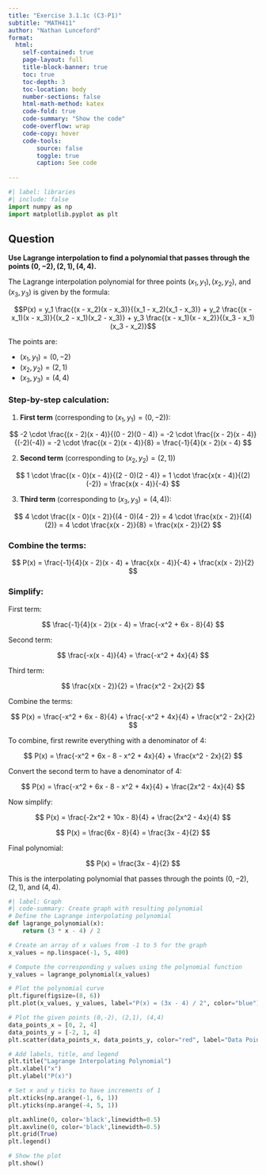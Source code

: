 ```yaml
---
title: "Exercise 3.1.1c (C3-P1)"
subtitle: "MATH411"
author: "Nathan Lunceford"
format:
  html:
    self-contained: true
    page-layout: full
    title-block-banner: true
    toc: true
    toc-depth: 3
    toc-location: body
    number-sections: false
    html-math-method: katex
    code-fold: true
    code-summary: "Show the code"
    code-overflow: wrap
    code-copy: hover
    code-tools:
        source: false
        toggle: true
        caption: See code
    
---
```


```python
#| label: libraries
#| include: false
import numpy as np
import matplotlib.pyplot as plt
```

## Question

**Use Lagrange interpolation to find a polynomial that passes through the points $(0, -2), (2, 1), (4, 4)$.**

The Lagrange interpolation polynomial for three points $(x_1, y_1), (x_2, y_2),$ and $(x_3, y_3)$ is given by the formula:

$$P(x) = y_1 \frac{(x - x_2)(x - x_3)}{(x_1 - x_2)(x_1 - x_3)} + y_2 \frac{(x - x_1)(x - x_3)}{(x_2 - x_1)(x_2 - x_3)} + y_3 \frac{(x - x_1)(x - x_2)}{(x_3 - x_1)(x_3 - x_2)}$$

The points are:

- $(x_1, y_1) = (0, -2)$
- $(x_2, y_2) = (2, 1)$
- $(x_3, y_3) = (4, 4)$

### Step-by-step calculation:

1. **First term** (corresponding to $(x_1, y_1) = (0, -2)$):

$$
-2 \cdot \frac{(x - 2)(x - 4)}{(0 - 2)(0 - 4)} = -2 \cdot \frac{(x - 2)(x - 4)}{(-2)(-4)} = -2 \cdot \frac{(x - 2)(x - 4)}{8} = \frac{-1}{4}(x - 2)(x - 4)
$$

2. **Second term** (corresponding to $(x_2, y_2) = (2, 1)$)

$$
1 \cdot \frac{(x - 0)(x - 4)}{(2 - 0)(2 - 4)} = 1 \cdot \frac{x(x - 4)}{(2)(-2)} = \frac{x(x - 4)}{-4}
$$

3. **Third term** (corresponding to $(x_3, y_3) = (4, 4)$):

$$
4 \cdot \frac{(x - 0)(x - 2)}{(4 - 0)(4 - 2)} = 4 \cdot \frac{x(x - 2)}{(4)(2)} = 4 \cdot \frac{x(x - 2)}{8} = \frac{x(x - 2)}{2}
$$

### Combine the terms:

$$
P(x) = \frac{-1}{4}(x - 2)(x - 4) + \frac{x(x - 4)}{-4} + \frac{x(x - 2)}{2}
$$

### Simplify:

First term:

$$
\frac{-1}{4}(x - 2)(x - 4) = \frac{-x^2 + 6x - 8}{4}
$$

Second term:

$$
\frac{-x(x - 4)}{4} = \frac{-x^2 + 4x}{4}
$$

Third term:

$$
\frac{x(x - 2)}{2} = \frac{x^2 - 2x}{2}
$$

Combine the terms:

$$
P(x) = \frac{-x^2 + 6x - 8}{4} + \frac{-x^2 + 4x}{4} + \frac{x^2 - 2x}{2}
$$

To combine, first rewrite everything with a denominator of 4:

$$
P(x) = \frac{-x^2 + 6x - 8 - x^2 + 4x}{4} + \frac{x^2 - 2x}{2}
$$

Convert the second term to have a denominator of 4:

$$
P(x) = \frac{-x^2 + 6x - 8 - x^2 + 4x}{4} + \frac{2x^2 - 4x}{4}
$$

Now simplify:

$$
P(x) = \frac{-2x^2 + 10x - 8}{4} + \frac{2x^2 - 4x}{4}
$$


$$
P(x) = \frac{6x - 8}{4} = \frac{3x - 4}{2}
$$

Final polynomial:

$$
P(x) = \frac{3x - 4}{2}
$$

This is the interpolating polynomial that passes through the points $(0, -2)$, $(2, 1)$, and $(4, 4)$.


```python
#| label: Graph
#| code-summary: Create graph with resulting polynomial
# Define the Lagrange interpolating polynomial
def lagrange_polynomial(x):
    return (3 * x - 4) / 2

# Create an array of x values from -1 to 5 for the graph
x_values = np.linspace(-1, 5, 400)

# Compute the corresponding y values using the polynomial function
y_values = lagrange_polynomial(x_values)

# Plot the polynomial curve
plt.figure(figsize=(8, 6))
plt.plot(x_values, y_values, label="P(x) = (3x - 4) / 2", color="blue")

# Plot the given points (0,-2), (2,1), (4,4)
data_points_x = [0, 2, 4]
data_points_y = [-2, 1, 4]
plt.scatter(data_points_x, data_points_y, color="red", label="Data Points", zorder=5)

# Add labels, title, and legend
plt.title("Lagrange Interpolating Polynomial")
plt.xlabel("x")
plt.ylabel("P(x)")

# Set x and y ticks to have increments of 1
plt.xticks(np.arange(-1, 6, 1))
plt.yticks(np.arange(-4, 5, 1))

plt.axhline(0, color='black',linewidth=0.5)
plt.axvline(0, color='black',linewidth=0.5)
plt.grid(True)
plt.legend()

# Show the plot
plt.show()
```

















